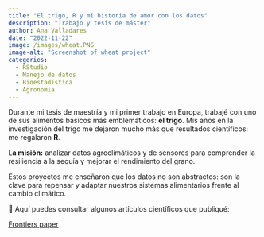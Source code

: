```yaml
---
title: "El trigo, R y mi historia de amor con los datos"
description: "Trabajo y tesis de máster"
author: Ana Valladares
date: "2022-11-22"
image: /images/wheat.PNG
image-alt: "Screenshot of wheat project"
categories:
  - RStudio
  - Manejo de datos
  - Bioestadística
  - Agronomía
---
```


Durante mi tesis de maestría y mi primer trabajo en Europa, trabajé con uno de sus alimentos básicos más emblemáticos: **el trigo**. Mis años en la investigación del trigo me dejaron mucho más que resultados científicos: me regalaron **R**.

L**a misión:** analizar datos agroclimáticos y de sensores para comprender la resiliencia a la sequía y mejorar el rendimiento del grano.\

Estos proyectos me enseñaron que los datos no son abstractos: son la clave para repensar y adaptar nuestros sistemas alimentarios frente al cambio climático.

📄 Aquí puedes consultar algunos artículos científicos que publiqué:

[Frontiers paper](https://doi.org/10.3389/fpls.2023.1253385)
